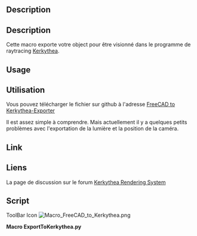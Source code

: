 <languages/>

<div class="mw-translate-fuzzy">
{{Macro/fr
|Name=FC to Kerkythea
|Icon=Macro_FreeCAD_to_Kerkythea.png
|Description=Macro pour exporter votre modèle vers le programme de raytracing [https://kerkythea.net/ Kerkythea]
|Author=marmni
|Version=1.0
|Date=2015-05-30
|FCVersion=0.17 et plus
|Download=[https://wiki.freecad.org/images/8/8c/Macro_FreeCAD_to_Kerkythea.png Icône de la barre d'outils]
}}
</div>

<div lang="en" dir="ltr" class="mw-content-ltr">
==Description==
</div>

<div class="mw-translate-fuzzy">
==Description==
Cette macro exporte votre object pour être visionné dans le programme de raytracing [http://www.kerkythea.net/cms/Kerkythea Kerkythea].
</div>

<div lang="en" dir="ltr" class="mw-content-ltr">
==Usage==
</div>

<div class="mw-translate-fuzzy">
==Utilisation==
Vous pouvez télécharger le fichier sur github à l'adresse [https://github.com/marmni/FreeCAD-Kerkythea FreeCAD to Kerkythea-Exporter]
</div>

<div class="mw-translate-fuzzy">
Il est assez simple à comprendre.
Mais actuellement il y a quelques petits problèmes avec l'exportation de la lumière et la position de la caméra.
</div>

<div lang="en" dir="ltr" class="mw-content-ltr">
==Link==
</div>

<div class="mw-translate-fuzzy">
==Liens==
La page de discussion sur le forum [https://forum.freecad.org/viewtopic.php?t=8861 Kerkythea Rendering System]
</div>

==Script==

<div lang="en" dir="ltr" class="mw-content-ltr">
ToolBar Icon [[Image:Macro_FreeCAD_to_Kerkythea.png]]
</div>

'''Macro ExportToKerkythea.py'''

{{MacroCode|code=
# -*- coding: utf8 -*-
#**************************************************************************************
#*                                                                                    *
#*   Kerkythea exporter                                                               *
#*   Copyright (c) 2014,2015                                                          *
#*   marmni <marmni@onet.eu>                                                          *
#*                                                                                    *
#*   This program is free software; you can redistribute it and/or modify             *
#*   it under the terms of the GNU Lesser General Public License (LGPL)               *
#*   as published by the Free Software Foundation; either version 2 of                *
#*   the License, or (at your option) any later version.                              *
#*   for detail see the LICENCE text file.                                            *
#*                                                                                    *
#*   This program is distributed in the hope that it will be useful,                  *
#*   but WITHOUT ANY WARRANTY; without even the implied warranty of                   *
#*   MERCHANTABILITY or FITNESS FOR A PARTICULAR PURPOSE.  See the                    *
#*   GNU Library General Public License for more details.                             *
#*                                                                                    *
#*   You should have received a copy of the GNU Library General Public                *
#*   License along with this program; if not, write to the Free Software              *
#*   Foundation, Inc., 59 Temple Place, Suite 330, Boston, MA  02111-1307             *
#*   USA                                                                              *
#*                                                                                    *
#**************************************************************************************

#**************************************************************************************
#*                                                                                    *
#*                                 BASED ON                                           *
#*                                                                                    *
#* IOANNIS PANTAZOPOULOS                                                              *
#*                                                                                    *
#* Sample code exporting basic Kerkythea XML file.                                    *
#*                                                                                    *
#* Version v1.0                                                                       *
#*                                                                                    *
#**************************************************************************************

__title__="Kerkythea exporter"
__author__ = "marmni <marmni@onet.eu>"
__url__ = ["https://freecad.org"]


import FreeCAD, FreeCADGui
import re
import random
import __builtin__
import Mesh
from PySide import QtCore, QtGui
import sys
import os


##############################################
#
##############################################
class point3D:
	def __init__(self, point):
		self.x = "%.4f" % (point[0] * 0.001)
		self.y = "%.4f" % (point[1] * 0.001)
		self.z = "%.4f" % (point[2] * 0.001)

	def __str__(self):
		return '<P xyz="{0} {1} {2}"/>'.format(self.x, self.y, self.z)

	#def __eq__(self, other):
		#if self.x == other.x and self.y == other.y and self.z == other.z:
			#return True
		#else:
			#return False 


##############################################
#
##############################################
class indexListPoint3D:
	def __init__(self, point):
		self.i = point[0]
		self.j = point[1]
		self.k = point[2]

	def __str__(self):
		return '<F ijk="{0} {1} {2}"/>'.format(self.i, self.j, self.k)


##############################################
#
##############################################
class Material:
	def __init__(self):
		self.diffuse = None  # Texture()
		self.shininess = 1000.0
		self.ior = 2.0

	def write(self, file):
		file.write('''<Object Identifier="Whitted Material" Label="Whitted Material" Name="" Type="Material">\n''')

		self.diffuse.write(file, "Diffuse")
		self.diffuse.write(file, "Translucent")
		self.diffuse.write(file, "Specular")
		self.diffuse.write(file, "Transmitted")

		file.write('''<Parameter Name="Shininess" Type="Real" Value="{shininess}"/>
<Parameter Name="Transmitted Shininess" Type="Real" Value="{shininess}"/>
<Parameter Name="Index of Refraction" Type="Real" Value="{ior}"/>
</Object>\n'''.format(shininess=self.shininess, ior=self.ior))


##############################################
#
##############################################
class Texture:
	def __init__(self, color):
		self.color = color
		
	def getColorSTR(self):
		return '{0} {1} {2}'.format(self.color[0], self.color[1], self.color[2])

	def toGrayscale(self):
		RGB = 0.299 * self.color[0] + 0.587 * self.color[1] + 0.114 * self.color[2]
		self.color = [RGB, RGB, RGB]

	def write(self, file, identifier):
		file.write('''<Object Identifier="./{identifier}/Constant Texture" Label="Constant Texture" Name="" Type="Texture">
<Parameter Name="Color" Type="RGB" Value="{color}"/>
</Object>\n'''.format(identifier=identifier, color=self.getColorSTR()))


##############################################
#
##############################################
class Model:
	def __init__(self):
		self.vertexList = []
		self.normalList = []
		self.indexList = []
		
		self.name = self.wygenerujID(5, 5)
		self.material = Material()
		
	def addFace(self, face):
		mesh = self.meshFace(face)
		for pp in mesh.Facets:
			num = len(self.vertexList)
			for kk in pp.Points:
				self.vertexList.append(point3D(kk))
			self.indexList.append(indexListPoint3D([num, num + 1, num + 2]))
		
	def meshFace(self, shape):
		faces = []
		triangles = shape.tessellate(1) # the number represents the precision of the tessellation
		for tri in triangles[1]:
			face = []
			for i in range(3):
				vindex = tri[i]
				face.append(triangles[0][vindex])
			faces.append(face)
		m = Mesh.Mesh(faces)
		#Mesh.show(m)
		return m
		
	def wygenerujID(self, ll, lc):
		''' generate random model name '''
		numerID = ""

		for i in range(ll):
			numerID += random.choice('abcdefghij')
		numerID += "_"
		for i in range(lc):
			numerID += str(random.randrange(0, 99, 1))
		
		return numerID

	def write(self, file):
		file.write('''
<Object Identifier="./Models/{name}" Label="Default Model" Name="{name}" Type="Model"> 
<Object Identifier="Triangular Mesh" Label="Triangular Mesh" Name="" Type="Surface">
<Parameter Name="Vertex List" Type="Point3D List" Value="{pointListSize}">\n'''.format(name=self.name, pointListSize=len(self.vertexList)))

		for i in self.vertexList:
			file.write('{0}\n'.format(i))

		file.write('''</Parameter>
<Parameter Name="Normal List" Type="Point3D List" Value="{pointListSize}">\n'''.format(pointListSize=len(self.vertexList)))
		file.write('<P xyz="0 0 -1"/>\n' * len(self.vertexList))
		file.write('''</Parameter>
<Parameter Name="Index List" Type="Triangle Index List" Value="{indexListSize}">\n'''.format(indexListSize=len(self.indexList)))

		for i in self.indexList:
			file.write('{0}\n'.format(i))

		file.write('''</Parameter>\n</Object>\n''')

		self.material.write(file)
		
		file.write('</Object>\n')


##############################################
#
##############################################
class Camera:
	def __init__(self):
		self.name = "Camera_1"
		self.f_number = "Pinhole"
		self.resolution = "1024x768"
		self.focusDistance = "1"
		self.lensSamples = "3"
		self.blades = "3"
		self.diaphragm = "Circular"
		self.projection = "Planar"

	def addParameter(self, name, pType, value):
		return '<Parameter Name="{0}" Type="{1}" Value="{2}"/>\n'.format(name, pType, value)
		
	def write(self, file):
		cam = FreeCADGui.ActiveDocument.ActiveView.getCameraNode()
		camValues = cam.position.getValue()
		
		x = "%.4f" % (30 * .0254)
		y = "%.4f" % (30 * .0254)
		z = "%.4f" % (30 * .0254)
		
		file.write('<Object Identifier="./Cameras/{0}" Label="Pinhole Camera" Name="{0}" Type="Camera">\n'.format(self.name))
		file.write(self.addParameter("Resolution", "String", self.resolution))
		file.write(self.addParameter("Frame", "Transform", "-0.609474 0.471636 -0.63726 {0} 0.792806 0.362576 -0.489895 {1} 2.70762e-06 -0.803802 -0.594897 {2}".format(x, y, z)))
		file.write(self.addParameter("Focus Distance", "Real", self.focusDistance))
		file.write(self.addParameter("f-number", "String", self.f_number))
		file.write(self.addParameter("Lens Samples", "Integer",self.lensSamples ))
		file.write(self.addParameter("Blades", "Integer", self.blades))
		file.write(self.addParameter("Diaphragm", "String", self.diaphragm))
		file.write(self.addParameter("Projection", "String", self.projection))
		file.write('</Object>\n')


##############################################
#
##############################################
class exportTokerkythea:
	def __init__(self):
		self.models = []
		self.cameras = []
		modelsMultiColors = False

	def write(self, file, name):
		file = __builtin__.open(file, "w")
		#
		self.writeHeader(file, name)
		
		if self.modelsMultiColors:
			for i, j in self.models.items():
				file.write('<Object Identifier="./Models/{0}" Label="Default Model" Name="{0}" Type="Model">\n'.format(i))
				for k in j:
					k.write(file)
				file.write('</Object>\n')
		else:
			for i in self.models.values():
				i.write(file)
		# CAMERA
		activeCamera = self.cameras[0][0].name
		for i in self.cameras:
			i[0].write(file)
			if i[1]:
				activeCamera = i[0].name
		#
		file.write('<Parameter Name="./Cameras/Active" Type="String" Value="{0}"/>\n'.format(activeCamera))

		self.writeFooter(file, name)

	def writeHeader(self, file, name):
		file.write('''<Root Label="Kernel" Name="" Type="Kernel">
<Object Identifier="./Ray Tracers/Metropolis Light Transport" Label="Metropolis Light Transport" Name="Metropolis Light Transport" Type="Ray Tracer">
</Object>
<Object Identifier="./Environments/Octree Environment" Label="Octree Environment" Name="Octree Environment" Type="Environment">
</Object>
<Object Identifier="./Filters/Simple Tone Mapping" Label="Simple Tone Mapping" Name="" Type="Filter">
</Object>
<Object Identifier="./Scenes/{0}" Label="Default Scene" Name="{0}" Type="Scene">\n
'''.format(name))

	def writeFooter(self, file, name):
		file.write('''</Object>
<Parameter Name="Mip Mapping" Type="Boolean" Value="1"/>
<Parameter Name="./Interfaces/Active" Type="String" Value="Null Interface"/>
<Parameter Name="./Modellers/Active" Type="String" Value="XML Modeller"/>
<Parameter Name="./Image Handlers/Active" Type="String" Value="Free Image Support"/>
<Parameter Name="./Ray Tracers/Active" Type="String" Value="Metropolis Light Transport"/>
<Parameter Name="./Irradiance Estimators/Active" Type="String" Value="Null Irradiance Estimator"/>
<Parameter Name="./Direct Light Estimators/Active" Type="String" Value="Null Direct Light Estimator"/>
<Parameter Name="./Environments/Active" Type="String" Value="Octree Environment"/>
<Parameter Name="./Filters/Active" Type="String" Value="Simple Tone Mapping"/>
<Parameter Name="./Scenes/Active" Type="String" Value="{0}"/>
<Parameter Name="./Libraries/Active" Type="String" Value="Material Librarian"/>
</Root>'''.format(name))


##############################################
#
##############################################

class exportKerkytheaDialog(QtGui.QDialog):
	def __init__(self, parent=None):
		QtGui.QDialog.__init__(self, parent)

		self.setWindowTitle(u'Export to Kerkythea v1.1')
		self.setFixedSize(500, 550)

		#
		self.buttonAccept = QtGui.QPushButton('Accept')
		#
		tab = QtGui.QTabWidget()
		tab.addTab(self.addGeneralPage(), u'General')
		tab.addTab(self.addLightsPage(), u'Light')
		tab.addTab(self.addCmerasPage(), u'Camera')
		#
		lay = QtGui.QVBoxLayout(self)
		lay.addWidget(tab)
		lay.addWidget(self.buttonAccept)

	def changePathF(self):
		path = QtGui.QFileDialog().getSaveFileName(self, u"Save as", os.path.expanduser("~"), "*.xml")
		
		fileName = path[0]
		if not fileName == "":
			if not fileName.endswith('xml'):
				fileName = fileName + '.xml'
			self.filePath.setText(fileName)
			
	def addGeneralPage(self):
		self.filePath = QtGui.QLineEdit(os.path.join(os.path.expanduser("~"), 'Unnamed.xml'))
		self.filePath.setReadOnly(True)

		changePath = QtGui.QPushButton('...')
		changePath.setFixedWidth(30)
		self.connect(changePath, QtCore.SIGNAL("clicked ()"), self.changePathF)

		generalBox = QtGui.QGroupBox(u'General')
		generalBoxLay = QtGui.QGridLayout(generalBox)
		generalBoxLay.addWidget(QtGui.QLabel(u'Path           '), 0, 0, 1, 1)
		generalBoxLay.addWidget(self.filePath, 0, 1, 1, 2)
		generalBoxLay.addWidget(changePath, 0, 3, 1, 1)

		generalBoxLay.setColumnStretch(1, 10)
		#
		self.exportObjects_All = QtGui.QRadioButton(u'All visible objects')
		self.exportObjects_All.setChecked(True)
		self.exportObjects_Selected = QtGui.QRadioButton(u'All selected objects')
		self.exportObjects_SelectedFaces = QtGui.QRadioButton(u'All selected faces')
		self.exportObjects_SelectedFaces.setDisabled(True)
		
		exportObjectsBox = QtGui.QGroupBox(u'Export objects')
		exportObjectsBoxLay = QtGui.QVBoxLayout(exportObjectsBox)
		exportObjectsBoxLay.addWidget(self.exportObjects_All)
		exportObjectsBoxLay.addWidget(self.exportObjects_Selected)
		exportObjectsBoxLay.addWidget(self.exportObjects_SelectedFaces)
		#
		self.exportObjectsAs_YES = QtGui.QRadioButton(u'Yes')
		self.exportObjectsAs_YES.setChecked(True)
		self.exportObjectsAs_NO = QtGui.QRadioButton(u'No')
		
		exportObjectsAsBox = QtGui.QGroupBox(u'Group models by color')
		exportObjectsAsBoxLay = QtGui.QVBoxLayout(exportObjectsAsBox)
		exportObjectsAsBoxLay.addWidget(self.exportObjectsAs_YES)
		exportObjectsAsBoxLay.addWidget(self.exportObjectsAs_NO)
		#
		self.exportObjectColor_MulCol = QtGui.QRadioButton(u'Multi colors')
		self.exportObjectColor_Gray = QtGui.QRadioButton(u'Grayscale')
		self.exportObjectColor_SinCol = QtGui.QRadioButton(u'Single color (random)')
		self.exportObjectColor_SinCol.setChecked(True)

		self.exportObjectColorBox = QtGui.QGroupBox(u'Colors')
		self.exportObjectColorBox.setDisabled(True)
		exportObjectColorBoxLay = QtGui.QVBoxLayout(self.exportObjectColorBox)
		exportObjectColorBoxLay.addWidget(self.exportObjectColor_MulCol)
		exportObjectColorBoxLay.addWidget(self.exportObjectColor_Gray)
		exportObjectColorBoxLay.addWidget(self.exportObjectColor_SinCol)
		#####
		widget = QtGui.QWidget()
		
		lay = QtGui.QGridLayout(widget)
		lay.addWidget(generalBox, 0, 0, 1, 4)
		lay.addWidget(exportObjectsBox, 1, 0, 1, 4)
		lay.addWidget(exportObjectsAsBox, 2, 0, 1, 2)
		lay.addWidget(self.exportObjectColorBox, 2, 2, 1, 2)
		
		lay.setRowStretch(10, 10)
		#lay.setColumnStretch(10, 10)
		return widget
		
	def addLightsPage(self):
		widget = QtGui.QWidget()
		
		return widget
		
	def addCmerasPage(self):
		self.resolution = QtGui.QComboBox()
		self.resolution.addItems(['200x200', '320x200', '320x240', '500x500', '512x384', '640x480', '768x576', '800x600', '1024x768', '1280x1024', '1600x1200', '2048x1536', '2816x2112'])
		self.resolution.setCurrentIndex(self.resolution.findText('1024x768'))

		self.cameraName = QtGui.QLineEdit(u'Camera 1')

		filmBox = QtGui.QGroupBox(u'General')
		filmBoxLay = QtGui.QGridLayout(filmBox)
		filmBoxLay.addWidget(QtGui.QLabel(u'Camera name'), 0, 0, 1, 1)
		filmBoxLay.addWidget(self.cameraName, 0, 1, 1, 1)
		filmBoxLay.addWidget(QtGui.QLabel(u'Resolution'), 1, 0, 1, 1)
		filmBoxLay.addWidget(self.resolution, 1, 1, 1, 1)

		filmBoxLay.setHorizontalSpacing(50)
		#
		self.fNumber = QtGui.QComboBox()
		self.fNumber.addItems(['1', '1.4', '2', '2.8', '4', '5.6', '8', '16', '22', 'Pinhole'])
		self.fNumber.setCurrentIndex(self.fNumber.findText('Pinhole'))

		self.focusDistance = QtGui.QDoubleSpinBox()
		self.focusDistance.setValue(1.0)
		self.focusDistance.setRange(0.0, 1000.0)

		self.lensSamples = QtGui.QSpinBox()
		self.lensSamples.setValue(3)
		self.lensSamples.setRange(0, 1000)

		lensBox = QtGui.QGroupBox(u'Lens')
		lensBoxLay = QtGui.QGridLayout(lensBox)
		lensBoxLay.addWidget(QtGui.QLabel(u'f-number'), 0, 0, 1, 1, QtCore.Qt.AlignHCenter)
		lensBoxLay.addWidget(self.fNumber, 1, 0, 1, 1)
		lensBoxLay.addWidget(QtGui.QLabel(u'Focus Distance'), 0, 1, 1, 1, QtCore.Qt.AlignHCenter)
		lensBoxLay.addWidget(self.focusDistance, 1, 1, 1, 1)
		lensBoxLay.addWidget(QtGui.QLabel(u'Lens Samples'), 0, 2, 1, 1, QtCore.Qt.AlignHCenter)
		lensBoxLay.addWidget(self.lensSamples, 1, 2, 1, 1)

		lensBoxLay.setHorizontalSpacing(50)
		#
		self.projection = QtGui.QComboBox()
		self.projection.addItems(['Planar', 'Cylindrical', 'Spherical', 'Parallel'])
		self.projection.setCurrentIndex(self.projection.findText('Planar'))

		self.diaphragm = QtGui.QComboBox()
		self.diaphragm.addItems(['Circular', 'Polygonal'])
		self.diaphragm.setCurrentIndex(self.diaphragm.findText('Circular'))
		
		self.blades = QtGui.QSpinBox()
		self.blades.setValue(3)
		self.blades.setRange(3, 1000)

		geometryBox = QtGui.QGroupBox(u'Geometry')
		geometryBoxLay = QtGui.QGridLayout(geometryBox)
		geometryBoxLay.addWidget(QtGui.QLabel(u'Projection'), 0, 0, 1, 1, QtCore.Qt.AlignHCenter)
		geometryBoxLay.addWidget(self.projection, 1, 0, 1, 1)
		geometryBoxLay.addWidget(QtGui.QLabel(u'Diaphragm'), 0, 1, 1, 1, QtCore.Qt.AlignHCenter)
		geometryBoxLay.addWidget(self.diaphragm, 1, 1, 1, 1)
		geometryBoxLay.addWidget(QtGui.QLabel(u'Blades'), 0, 2, 1, 1, QtCore.Qt.AlignHCenter)
		geometryBoxLay.addWidget(self.blades, 1, 2, 1, 1)

		geometryBoxLay.setHorizontalSpacing(50)
		#
		#####
		widget = QtGui.QWidget()
		lay = QtGui.QVBoxLayout(widget)
		lay.addWidget(filmBox)
		lay.addWidget(lensBox)
		lay.addWidget(geometryBox)
		lay.addStretch(10)

		return widget
		


class exportKerkythea(exportKerkytheaDialog):
	def __init__(self, parent=None):
		exportKerkytheaDialog.__init__(self, parent)

		self.connect(self.buttonAccept, QtCore.SIGNAL("clicked ()"), self.acceptw)
		self.connect(self.exportObjectsAs_YES, QtCore.SIGNAL("clicked ()"), self.setColors)
		self.connect(self.exportObjectsAs_NO, QtCore.SIGNAL("clicked ()"), self.setColors)

	def setColors(self):
		if self.exportObjectsAs_YES.isChecked():
			self.exportObjectColor_SinCol.setChecked(True)
			self.exportObjectColorBox.setDisabled(True)
		else:
			self.exportObjectColorBox.setDisabled(False)

	def acceptw(self):
		if self.exportObjects_All.isChecked():
			projectObjects = [i for i in FreeCAD.ActiveDocument.Objects if i.ViewObject.Visibility]
		elif self.exportObjects_Selected.isChecked():
			projectObjects = []
			for i in FreeCADGui.Selection.getSelection():
				if i.ViewObject.Visibility and i not in projectObjects:
					projectObjects.append(i)
		#

		projectModels = {}
		for i in projectObjects:  # objects in document
			try:
				objectColors = i.ViewObject.DiffuseColor
				shape = i.Shape.Faces
			except:
				continue
				
			for j in range(len(i.Shape.Faces)):  # object faces
				# get face color
				if len(objectColors) == len(i.Shape.Faces):
					modelType = objectColors[j]
				else:
					modelType = objectColors[0]
				#
				if self.exportObjectsAs_YES.isChecked():
					modelID = str(modelType)
				else:
					modelID = i.Label
				#
				if self.exportObjectColor_SinCol.isChecked():
					modelsMultiColors = False

					if not modelID in projectModels:
						model = Model()
						if self.exportObjectsAs_NO.isChecked():
							model.name = modelID
						model.material.diffuse = Texture(modelType)
						projectModels[modelID] = model
					else:
						model = projectModels[modelID]
				else:
					modelsMultiColors = True

					if not modelID in projectModels:
						projectModels[modelID] = []

					model = Model()
					model.name = 'Face {0}'.format(j)
					model.material.diffuse = Texture(modelType)
					if self.exportObjectColor_Gray.isChecked():
						model.material.diffuse.toGrayscale()
					projectModels[modelID].append(model)
				   
#					model = Model()
#					model.material.diffuse = Texture(modelType)
#					projectModels[i.Label].append(model)
				#
				model.addFace(i.Shape.Faces[j])

		exporter = exportTokerkythea()
	   	exporter.modelsMultiColors = modelsMultiColors
		exporter.models = projectModels
		# CAMERA
		camera = Camera()
		camera.name = self.cameraName.text()
		camera.f_number = self.fNumber.currentText()
		camera.resolution = self.resolution.currentText()
		camera.focusDistance = self.focusDistance.value()
		camera.lensSamples = self.lensSamples.value()
		camera.blades = self.blades.value()
		camera.diaphragm = self.diaphragm.currentText()
		camera.projection = self.projection.currentText()
		
		exporter.cameras.append([camera, True])
		#
		exporter.write(self.filePath.text(), FreeCAD.ActiveDocument.Label)

		self.close()

exportKerkythea().exec_()

}}

{{clear}}